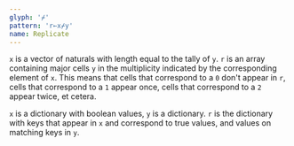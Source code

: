 ```yaml
---
glyph: '⌿'
pattern: 'r←x⌿y'
name: Replicate
---
```


`x` is a vector of naturals with length equal to the tally of `y`. `r` is an array containing major cells `y` in the multiplicity indicated by the corresponding element of `x`. This means that cells that correspond to a `0` don't appear in `r`, cells that correspond to a `1` appear once, cells that correspond to a `2` appear twice, et cetera.

`x` is a dictionary with boolean values, `y` is a dictionary. `r` is the dictionary with keys that appear in `x` and correspond to true values, and values on matching keys in `y`.